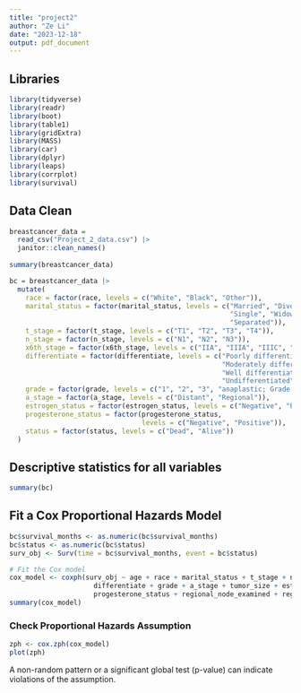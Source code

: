 ```yaml
---
title: "project2"
author: "Ze Li"
date: "2023-12-18"
output: pdf_document
---
```


## Libraries

```r
library(tidyverse)
library(readr)
library(boot)
library(table1)
library(gridExtra)
library(MASS)
library(car)
library(dplyr)
library(leaps)
library(corrplot)
library(survival)
```

## Data Clean

```r
breastcancer_data =
  read_csv("Project_2_data.csv") |>
  janitor::clean_names()
  
summary(breastcancer_data)
```

```r
bc = breastcancer_data |>
  mutate(
    race = factor(race, levels = c("White", "Black", "Other")),
    marital_status = factor(marital_status, levels = c("Married", "Divorced", 
                                                       "Single", "Widowed", 
                                                       "Separated")),
    t_stage = factor(t_stage, levels = c("T1", "T2", "T3", "T4")),
    n_stage = factor(n_stage, levels = c("N1", "N2", "N3")),
    x6th_stage = factor(x6th_stage, levels = c("IIA", "IIIA", "IIIC", "IIB", "IIIB")),
    differentiate = factor(differentiate, levels = c("Poorly differentiated", 
                                                     "Moderately differentiated", 
                                                     "Well differentiated", 
                                                     "Undifferentiated")),
    grade = factor(grade, levels = c("1", "2", "3", "anaplastic; Grade IV")),
    a_stage = factor(a_stage, levels = c("Distant", "Regional")),
    estrogen_status = factor(estrogen_status, levels = c("Negative", "Positive")),
    progesterone_status = factor(progesterone_status, 
                                 levels = c("Negative", "Positive")),
    status = factor(status, levels = c("Dead", "Alive"))
  )
```

## Descriptive statistics for all variables

```r
summary(bc)
```

## Fit a Cox Proportional Hazards Model

```r
bc$survival_months <- as.numeric(bc$survival_months)
bc$status <- as.numeric(bc$status)
surv_obj <- Surv(time = bc$survival_months, event = bc$status)

# Fit the Cox model
cox_model <- coxph(surv_obj ~ age + race + marital_status + t_stage + n_stage + x6th_stage + 
                     differentiate + grade + a_stage + tumor_size + estrogen_status + 
                     progesterone_status + regional_node_examined + reginol_node_positive, data = bc)
summary(cox_model)
```

### Check Proportional Hazards Assumption

```r
zph <- cox.zph(cox_model)
plot(zph)
```

A non-random pattern or a significant global test (p-value) can indicate violations of the assumption.
